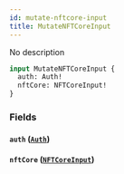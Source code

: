 ```yaml
---
id: mutate-nftcore-input
title: MutateNFTCoreInput
---
```



No description

```graphql
input MutateNFTCoreInput {
  auth: Auth!
  nftCore: NFTCoreInput!
}
```


### Fields

#### `auth` ([`Auth`](../../references/inputs/auth))




#### `nftCore` ([`NFTCoreInput`](../../references/inputs/nftcore-input))






